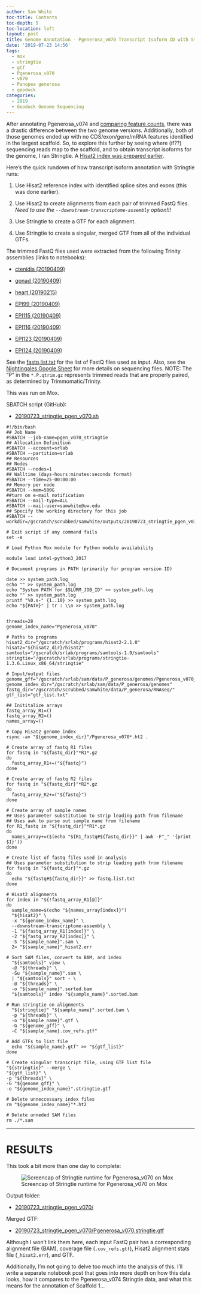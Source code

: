 ```yaml
---
author: Sam White
toc-title: Contents
toc-depth: 5
toc-location: left
layout: post
title: Genome Annotation - Pgenerosa_v070 Transcript Isoform ID with Stringtie on Mox
date: '2019-07-23 14:56'
tags:
  - mox
  - stringtie
  - gtf
  - Pgenerosa_v070
  - v070
  - Panopea generosa
  - geoduck
categories:
  - 2019
  - Geoduck Genome Sequencing
---
```

After annotating Pgenerosa_v074 and [comparing feature counts](https://robertslab.github.io/sams-notebook/posts/2019/2019-07-22-Genome-Annotation-Pgenerosa_v070-and-v074-Top-18-Scaffolds-Feature-Count-Comparisons/), there was a drastic difference between the two genome versions. Additionally, both of those genomes ended up with no CDS/exon/gene/mRNA features identified in the largest scaffold. So, to explore this further by seeing where (if??) sequencing reads map to the scaffold, and to obtain transcript isoforms for the genome, I ran Stringtie. A [Hisat2 index was prepared earlier](https://robertslab.github.io/sams-notebook/2019/07/23/Genome-Annotation-Pgenerosa_v070-Hisat2-Transcript-Isoform-Index/).

Here's the quick rundown of how transcript isoform annotation with Stringtie runs:

1. Use Hisat2 reference index with identified splice sites and exons (this was done earlier).

2. Use Hisat2 to create alignments from each pair of trimmed FastQ files. _Need to use the `--downstream-transcriptome-assembly` option!!!_

3. Use Stringtie to create a GTF for each alignment.

4. Use Stringtie to create a singular, merged GTF from all of the individual GTFs.

The trimmed FastQ files used were extracted from the following Trinity assemblies (links to notebooks):

- [ctenidia (20190409)](https://robertslab.github.io/sams-notebook/posts/2019/2019-04-09-Transcriptome-Assembly---Geoduck-Tissue-specific-Assembly-Ctenidia-with-HiSeq-and-NovaSeq-Data-on-Mox/)

- [gonad (20190409)](https://robertslab.github.io/sams-notebook/posts/2019/2019-04-09-Transcriptome-Assembly---Geoduck-Tissue-specific-Assembly-Gonad-HiSeq-and-NovaSeq-Data-on-Mox/)

- [heart (20190215)](https://robertslab.github.io/sams-notebook/posts/2019/2019-02-15-Transcriptome-Assembly---Geoduck-Tissue-Specific-Assembly-Heart/)

- [EPI99 (20190409)](https://robertslab.github.io/sams-notebook/posts/2019/2019-04-09-Transcriptome-Assembly---Geoduck-Tissue-specific-Assembly-Larvae-Day5-EPI99-with-HiSeq-and-NovaSeq-Data-on-Mox/)

- [EPI115 (20190409)](https://robertslab.github.io/sams-notebook/posts/2019/2019-04-09-Transcriptome-Assembly---Geoduck-Tissue-specific-Assembly-Juvenile-Super-Low-OA-EPI115-with-HiSeq-Data-on-Mox/)

- [EPI116 (20190409)](https://robertslab.github.io/sams-notebook/posts/2019/2019-04-09-Transcriptome-Assembly---Geoduck-Tissue-specific-Assembly-Juvenile-Super-Low-OA-EPI116-with-HiSeq-Data-on-Mox/)

- [EPI123 (20190409)](https://robertslab.github.io/sams-notebook/posts/2019/2019-04-09-Transcriptome-Assembly---Geoduck-Tissue-specific-Assembly-Juvenile-Ambient-OA-EPI123-with-HiSeq-Data-on-Mox/)

- [EPI124 (20190409)](https://robertslab.github.io/sams-notebook/posts/2019/2019-04-09-Transcriptome-Assembly---Geoduck-Tissue-specific-Assembly-Juvenile-Ambient-OA-EPI124-with-HiSeq-and-NovaSeq-Data-on-Mox/)

See the [fastq.list.txt](https://gannet.fish.washington.edu/Atumefaciens/20190723_stringtie_pgen_v070/fastq.list.txt) for the list of FastQ files used as input. Also, see the [Nightingales Google Sheet](http://b.link/nightingales) for more details on sequencing files.
NOTE: The "P" in the `*.P.qtrim.gz` represents trimmed reads that are properly paired, as determined by Trimmomatic/Trinity.


This was run on Mox.

SBATCH script (GitHub):

- [20190723_stringtie_pgen_v070.sh](https://github.com/RobertsLab/sams-notebook/blob/master/sbatch_scripts/20190723_stringtie_pgen_v070.sh)

```shell
#!/bin/bash
## Job Name
#SBATCH --job-name=pgen_v070_stringtie
## Allocation Definition
#SBATCH --account=srlab
#SBATCH --partition=srlab
## Resources
## Nodes
#SBATCH --nodes=1
## Walltime (days-hours:minutes:seconds format)
#SBATCH --time=25-00:00:00
## Memory per node
#SBATCH --mem=500G
##turn on e-mail notification
#SBATCH --mail-type=ALL
#SBATCH --mail-user=samwhite@uw.edu
## Specify the working directory for this job
#SBATCH --workdir=/gscratch/scrubbed/samwhite/outputs/20190723_stringtie_pgen_v070

# Exit script if any command fails
set -e

# Load Python Mox module for Python module availability

module load intel-python3_2017

# Document programs in PATH (primarily for program version ID)

date >> system_path.log
echo "" >> system_path.log
echo "System PATH for $SLURM_JOB_ID" >> system_path.log
echo "" >> system_path.log
printf "%0.s-" {1..10} >> system_path.log
echo "${PATH}" | tr : \\n >> system_path.log


threads=28
genome_index_name="Pgenerosa_v070"

# Paths to programs
hisat2_dir="/gscratch/srlab/programs/hisat2-2.1.0"
hisat2="${hisat2_dir}/hisat2"
samtools="/gscratch/srlab/programs/samtools-1.9/samtools"
stringtie="/gscratch/srlab/programs/stringtie-1.3.6.Linux_x86_64/stringtie"

# Input/output files
genome_gff="/gscratch/srlab/sam/data/P_generosa/genomes/Pgenerosa_v070_genome_snap02.all.renamed.putative_function.domain_added.gff"
genome_index_dir="/gscratch/srlab/sam/data/P_generosa/genomes"
fastq_dir="/gscratch/scrubbed/samwhite/data/P_generosa/RNAseq/"
gtf_list="gtf_list.txt"

## Inititalize arrays
fastq_array_R1=()
fastq_array_R2=()
names_array=()

# Copy Hisat2 genome index
rsync -av "${genome_index_dir}"/Pgenerosa_v070*.ht2 .

# Create array of fastq R1 files
for fastq in "${fastq_dir}"*R1*.gz
do
  fastq_array_R1+=("${fastq}")
done

# Create array of fastq R2 files
for fastq in "${fastq_dir}"*R2*.gz
do
  fastq_array_R2+=("${fastq}")
done

# Create array of sample names
## Uses parameter substitution to strip leading path from filename
## Uses awk to parse out sample name from filename
for R1_fastq in "${fastq_dir}"*R1*.gz
do
  names_array+=($(echo "${R1_fastq#${fastq_dir}}" | awk -F"_" '{print $1}'))
done

# Create list of fastq files used in analysis
## Uses parameter substitution to strip leading path from filename
for fastq in "${fastq_dir}"*.gz
do
  echo "${fastq#${fastq_dir}}" >> fastq.list.txt
done

# Hisat2 alignments
for index in "${!fastq_array_R1[@]}"
do
  sample_name=$(echo "${names_array[index]}")
  "${hisat2}" \
  -x "${genome_index_name}" \
  --downstream-transcriptome-assembly \
  -1 "${fastq_array_R1[index]}" \
  -2 "${fastq_array_R2[index]}" \
  -S "${sample_name}".sam \
  2> "${sample_name}"_hisat2.err

# Sort SAM files, convert to BAM, and index
  "${samtools}" view \
  -@ "${threads}" \
  -Su "${sample_name}".sam \
  | "${samtools}" sort - \
  -@ "${threads}" \
  -o "${sample_name}".sorted.bam
  "${samtools}" index "${sample_name}".sorted.bam

# Run stringtie on alignments
  "${stringtie}" "${sample_name}".sorted.bam \
  -p "${threads}" \
  -o "${sample_name}".gtf \
  -G "${genome_gff}" \
  -C "${sample_name}.cov_refs.gtf"

# Add GTFs to list file
  echo "${sample_name}.gtf" >> "${gtf_list}"
done

# Create singular transcript file, using GTF list file
"${stringtie}" --merge \
"${gtf_list}" \
-p "${threads}" \
-G "${genome_gff}" \
-o "${genome_index_name}".stringtie.gtf

# Delete unneccessary index files
rm "${genome_index_name}"*.ht2

# Delete unneded SAM files
rm ./*.sam
```


---

# RESULTS

This took a bit more than one day to complete:

![Screencap of Stringtie runtime for Pgenerosa_v070 on Mox](https://github.com/RobertsLab/sams-notebook/blob/master/images/screencaps/20190723_stringtie_pgen_v070_runtime.png?raw=true)

Output folder:

- [20190723_stringtie_pgen_v070/](https://gannet.fish.washington.edu/Atumefaciens/20190723_stringtie_pgen_v070/)

Merged GTF:

- [20190723_stringtie_pgen_v070/Pgenerosa_v070.stringtie.gtf](https://gannet.fish.washington.edu/Atumefaciens/20190723_stringtie_pgen_v070/Pgenerosa_v070.stringtie.gtf)

Although I won't link them here, each input FastQ pair has a corresponding alignment file (BAM), coverage file (`.cov_refs.gtf`), Hisat2 alignment stats file (`_hisat2.err`), and GTF.

Additionally, I'm not going to delve too much into the analysis of this. I'll write a separate notebook post that goes into more depth on how this data looks, how it compares to the Pgenerosa_v074 Stringtie data, and what this means for the annotation of Scaffold 1...
